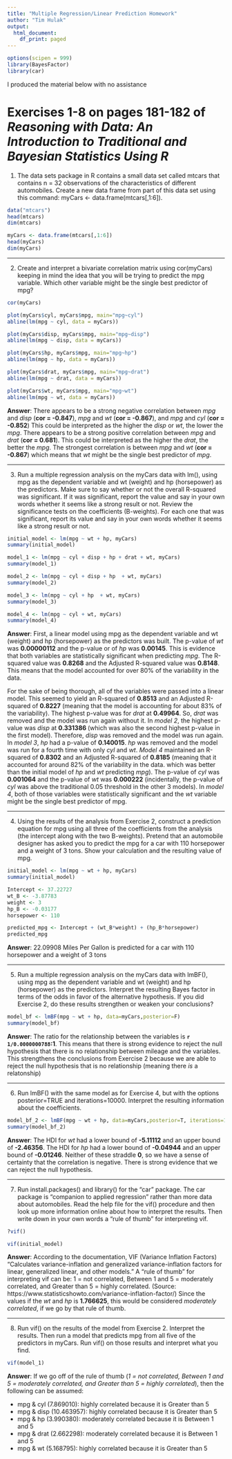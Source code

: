 ```yaml
---
title: "Multiple Regression/Linear Prediction Homework"
author: "Tim Hulak"
output:
  html_document:
    df_print: paged
---
```


```r
options(scipen = 999)
library(BayesFactor)
library(car)
```


I produced the material below with no assistance

# Exercises  1-8 on pages 181-182 of  *Reasoning with Data: An Introduction to Traditional and Bayesian Statistics Using R*

1. The data sets package in R contains a small data set called mtcars that contains n = 32  observations of the characteristics of different automobiles. Create a new data frame  from part of this data set using this command: myCars <- data.frame(mtcars[,1:6]).  
```r
data("mtcars")
head(mtcars)
dim(mtcars)
```

```r
myCars <- data.frame(mtcars[,1:6])
head(myCars)
dim(myCars)
```


---


2. Create and interpret a bivariate correlation matrix using cor(myCars) keeping in mind  the idea that you will be trying to predict the mpg variable. Which other variable might  be the single best predictor of mpg?  
```r
cor(myCars)
```

```r
plot(myCars$cyl, myCars$mpg, main="mpg~cyl")
abline(lm(mpg ~ cyl, data = myCars))

plot(myCars$disp, myCars$mpg, main="mpg~disp")
abline(lm(mpg ~ disp, data = myCars))

plot(myCars$hp, myCars$mpg, main="mpg~hp")
abline(lm(mpg ~ hp, data = myCars))

plot(myCars$drat, myCars$mpg, main="mpg~drat")
abline(lm(mpg ~ drat, data = myCars))

plot(myCars$wt, myCars$mpg, main="mpg~wt")
abline(lm(mpg ~ wt, data = myCars))
```


**Answer**: There appears to be a strong negative correlation between *mpg* and *disp* (**cor = -0.847**), *mpg* and *wt* (**cor = -0.867**), and *mpg* and *cyl* (**cor = -0.852**) This could be interpreted as the higher the *disp* or *wt*, the lower the *mpg*. There appears to be a strong positive correlation between *mpg* and *drat* (**cor = 0.681**). This could be interpreted as the higher the *drat*, the better the *mpg*. The strongest correlation is between *mpg* and *wt* (**cor = -0.867**) which means that *wt* might  be the single best predictor of *mpg*. 


---


3. Run a multiple regression analysis on the myCars data with lm(), using mpg as the dependent variable and wt (weight) and hp (horsepower) as the predictors. Make  sure to say whether or not the overall R-squared was significant. If it was significant,  report the value and say in your own words whether it seems like a strong result or  not. Review the significance tests on the coefficients (B-weights). For each one that  was significant, report its value and say in your own words whether it seems like a  strong result or not.  

```r
initial_model <- lm(mpg ~ wt + hp, myCars)
summary(initial_model)
```


```r
model_1 <- lm(mpg ~ cyl + disp + hp + drat + wt, myCars)
summary(model_1)
```

```r
model_2 <- lm(mpg ~ cyl + disp + hp  + wt, myCars)
summary(model_2)
```

```r
model_3 <- lm(mpg ~ cyl + hp  + wt, myCars)
summary(model_3)
```


```r
model_4 <- lm(mpg ~ cyl + wt, myCars)
summary(model_4)
```

**Answer**: First, a linear model using mpg as the dependent variable and wt (weight) and hp (horsepower) as the predictors was built. The p-value of *wt* was **0.00000112** and the p-value or of *hp* was **0.00145**. This is evidence that both variables are statistically significant when predicting *mpg*. The R-squared value was **0.8268** and the	Adjusted R-squared value was **0.8148**. This means that the model accounted for over 80% of the variability in the data.  

For the sake of being thorough, all of the variables were passed into a linear model. This seemed to yield an R-squared of **0.8513** and an Adjusted R-squared of **0.8227** (meaning that the model is accounting for about 83% of the variability). The highest p-value was for *drat* at **0.49964**. So, *drat* was removed and the model was run again without it. In *model 2*, the highest p-value was *disp* at **0.331386 ** (which was also the second highest p-value in the first model). Therefore, *disp* was removed and the model was run again. In *model 3*, *hp* had a p-value of **0.140015**. *hp* was removed and the model was run for a fourth time with only *cyl* and *wt*. *Model 4* maintained an R-squared of **0.8302** and an Adjusted R-squared of **0.8185** (meaning that it accounted for around 82% of the variability in the data. which was better than the initial model of *hp* and *wt* predicting *mpg*). The p-value of *cyl* was **0.001064** and the p-value of *wt* was **0.000222** (incidentally, the p-value of *cyl* was above the traditional 0.05 threshold in the other 3 models). In *model 4*, both of those variables were statistically significant and the *wt* variable might  be the single best predictor of mpg. 


---


4. Using the results of the analysis from Exercise 2, construct a prediction equation for  mpg using all three of the coefficients from the analysis (the intercept along with the  two B-weights). Pretend that an automobile designer has asked you to predict the  mpg for a car with 110 horsepower and a weight of 3 tons. Show your calculation and  the resulting value of mpg.  

```r
initial_model <- lm(mpg ~ wt + hp, myCars)
summary(initial_model)
```


```r

Intercept <- 37.22727
wt_B <- -3.87783
weight <- 3
hp_B <- -0.03177
horsepower <- 110

predicted_mpg <- Intercept + (wt_B*weight) + (hp_B*horsepower)
predicted_mpg
```



**Answer**: 22.09908 Miles Per Gallon is predicted for a car with 110 horsepower and a weight of 3 tons


---


5. Run a multiple regression analysis on the myCars data with lmBF(), using mpg as the  dependent variable and wt (weight) and hp (horsepower) as the predictors. Interpret  the resulting Bayes factor in terms of the odds in favor of the alternative hypothesis. If  you did Exercise 2, do these results strengthen or weaken your conclusions?  
```r
model_bf <- lmBF(mpg ~ wt + hp, data=myCars,posterior=F)
summary(model_bf)
```

**Answer**: The ratio for the relationship between the variables is **`r 1/0.0000000788`:1**. This means that there is strong evidence to reject the null hypothesis that there is no relationship between mileage and the variables. This strengthens the conclusions from Exercise 2 because we are able to reject the null hypothesis that is no relationship (meaning there *is* a relatonship)


---


6. Run lmBF() with the same model as for Exercise 4, but with the options posterior=TRUE  and iterations=10000. Interpret the resulting information about the coefficients.  
```r
model_bf_2 <- lmBF(mpg ~ wt + hp, data=myCars,posterior=T, iterations=10000)
summary(model_bf_2)
```

**Answer**: The HDI for *wt* had a lower bound of **-5.11112** and an upper bound of **-2.46356**. The HDI for *hp* had a lower bound of **-0.04944** and an upper bound of **-0.01246**. Neither of these straddle **0**, so we have a sense of certainty that the correlation is negative. There is strong evidence that we can reject the null hypothesis.


---


7. Run install.packages() and library() for the “car” package. The car package is “companion to applied regression” rather than more data about automobiles. Read the  help file for the vif() procedure and then look up more information online about how to  interpret the results. Then write down in your own words a “rule of thumb” for interpreting vif. 
```r
?vif()
```


```r
vif(initial_model)
```

**Answer**: According to the documentation, VIF (Variance Inflation Factors) "Calculates variance-inflation and generalized variance-inflation factors for linear, generalized linear, and other models." A “rule of thumb” for interpreting vif can be: 1 = not correlated, Between 1 and 5 = moderately correlated, and Greater than 5 = highly correlated. (Source: https://www.statisticshowto.com/variance-inflation-factor/) Since the values if the *wt* and *hp* is **1.766625**, this would be considered *moderately correlated*, if we go by that rule of thumb. 


---


8. Run vif() on the results of the model from Exercise 2. Interpret the results. Then run a  model that predicts mpg from all five of the predictors in myCars. Run vif() on those  results and interpret what you find. 
```r
vif(model_1)
```

**Answer**: If we go off of the rule of thumb (*1 = not correlated, Between 1 and 5 = moderately correlated, and Greater than 5 = highly correlated*), then the following can be assumed:

  - mpg & cyl (7.869010): highly correlated because it is Greater than 5
  - mpg & disp (10.463957): highly correlated because it is Greater than 5
  - mpg & hp (3.990380): moderately correlated because it is Between 1 and 5
  - mpg & drat (2.662298): moderately correlated because it is Between 1 and 5
  - mpg & wt (5.168795): highly correlated because it is Greater than 5



